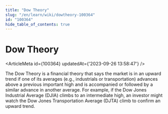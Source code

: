 ```yaml
---
title: "Dow Theory"
slug: "/en/learn/wiki/dowtheory-100364"
id: "100364"
hide_table_of_contents: true
---
```



# Dow Theory

<ArticleMeta id={100364} updatedAt={'2023-09-26 13:58:47'} />
<div className='border-solid border-b border-t-0 my-4 border-[var(--ifm-color-gray-300)]' />

The Dow Theory is a financial theory that says the market is in an upward trend if one of its averages (e.g., industrials or transportation) advances above a previous important high and is accompanied or followed by a similar advance in another average. For example, if the Dow Jones Industrial Average (DJIA) climbs to an intermediate high, an investor might watch the Dow Jones Transportation Average (DJTA) climb to confirm an upward trend.

